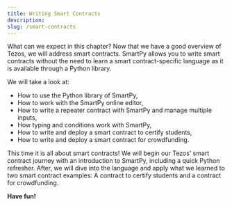 ```yaml
---
title: Writing Smart Contracts
description: 
slug: /smart-contracts
---
```




<OverviewBox title="Let’s tackle smart contracts!" imgSrc="/img/Feature_6_B-01.png" floating="true">

What can we expect in this chapter? Now that we have a good overview of Tezos, we will address smart contracts. SmartPy allows you to write smart contracts without the need to learn a smart contract-specific language as it is available through a Python library.

We will take a look at:
* How to use the Python library of SmartPy,
* How to work with the SmartPy online editor,
* How to write a repeater contract with SmartPy and manage multiple inputs,
* How typing and conditions work with SmartPy,
* How to write and deploy a smart contract to certify students,
* How to write and deploy a smart contract for crowdfunding.

</OverviewBox>

<OverviewBox title="In this chapter" imgSrc="/img/Feature_2-01.png" floating="true">

This time it is all about smart contracts! We will begin our Tezos’ smart contract journey with an introduction to SmartPy, including a quick Python refresher. After, we will dive into the language and apply what we learned to two smart contract examples: A contract to certify students and a contract for crowdfunding.
</OverviewBox>

<ActionCardWrapper>
<ActionCard href="/smartpy/intro" text="SmartPy - First Steps" desc="Let’s take a first glance at SmartPy, its editor, and look into our repeater contract example by also diving deeper at managing multiple inputs."></ActionCard>
<ActionCard href="/smartpy/language" text="SmartPy Library - Diving into the Language" desc="We will dive deeper into SmartPy by taking a close look at typing and conditions with our example repeater contract."></ActionCard>
<ActionCard href="/smartpy/exercise-1" text="SmartPy Exercise - Hands-on Smart Contract Development" desc="To master SmartPy let’s tackle a hands-on example with a smart contract to certify students."></ActionCard>
<ActionCard href="/smartpy/exercise-2" text="SmartPy Exercise - Let's Code Some More" desc="To continue our smart contract learning journey, how about a second exercise? This time let’s deploy a smart contract to crowdfund."></ActionCard>
</ActionCardWrapper>

**Have fun!**